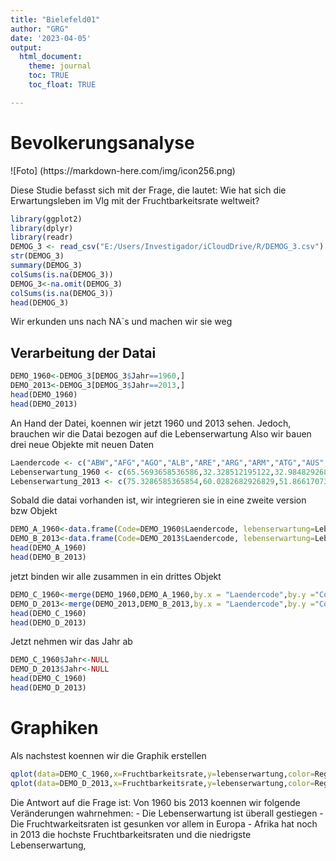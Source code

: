---
title: "Bielefeld01"
author: "GRG"
date: '2023-04-05'
output: 
  html_document:
    theme: journal
    toc: TRUE
    toc_float: TRUE

---

# Bevolkerungsanalyse


![Foto]
(https://markdown-here.com/img/icon256.png)


Diese Studie befasst sich mit der Frage, die lautet:
Wie hat sich die Erwartungsleben im Vlg mit der Fruchtbarkeitsrate weltweit?

```{r}
library(ggplot2)
library(dplyr)
library(readr)
DEMOG_3 <- read_csv("E:/Users/Investigador/iCloudDrive/R/DEMOG_3.csv")
str(DEMOG_3)
summary(DEMOG_3)
colSums(is.na(DEMOG_3))
DEMOG_3<-na.omit(DEMOG_3)
colSums(is.na(DEMOG_3))
head(DEMOG_3)
```

Wir erkunden uns nach NA´s und machen wir sie weg


## Verarbeitung der Datai

```{r}
DEMO_1960<-DEMOG_3[DEMOG_3$Jahr==1960,]
DEMO_2013<-DEMOG_3[DEMOG_3$Jahr==2013,]
head(DEMO_1960)
head(DEMO_2013)
```
An Hand der Datei, koennen wir jetzt 1960 und 2013 sehen. Jedoch, brauchen wir die Datai bezogen auf die Lebenserwartung
Also wir bauen drei neue Objekte mit neuen Daten
```{r}
Laendercode <- c("ABW","AFG","AGO","ALB","ARE","ARG","ARM","ATG","AUS","AUT","AZE","BDI","BEL","BEN","BFA","BGD","BGR","BHR","BHS","BIH","BLR","BLZ","BOL","BRA","BRB","BRN","BTN","BWA","CAF","CAN","CHE","CHL","CHN","CIV","CMR","COG","COL","COM","CPV","CRI","CUB","CYP","CZE","DEU","DJI","DNK","DOM","DZA","ECU","EGY","ERI","ESP","EST","ETH","FIN","FJI","FRA","FSM","GAB","GBR","GEO","GHA","GIN","GMB","GNB","GNQ","GRC","GRD","GTM","GUM","GUY","HKG","HND","HRV","HTI","HUN","IDN","IND","IRL","IRN","IRQ","ISL","ITA","JAM","JOR","JPN","KAZ","KEN","KGZ","KHM","KIR","KOR","KWT","LAO","LBN","LBR","LBY","LCA","LKA","LSO","LTU","LUX","LVA","MAC","MAR","MDA","MDG","MDV","MEX","MKD","MLI","MLT","MMR","MNE","MNG","MOZ","MRT","MUS","MWI","MYS","NAM","NCL","NER","NGA","NIC","NLD","NOR","NPL","NZL","OMN","PAK","PAN","PER","PHL","PNG","POL","PRI","PRT","PRY","PYF","QAT","ROU","RUS","RWA","SAU","SDN","SEN","SGP","SLB","SLE","SLV","SOM","SSD","STP","SUR","SVK","SVN","SWE","SWZ","SYR","TCD","TGO","THA","TJK","TKM","TLS","TON","TTO","TUN","TUR","TZA","UGA","UKR","URY","USA","UZB","VCT","VEN","VIR","VNM","VUT","WSM","YEM","ZAF","COD","ZMB","ZWE")
Lebenserwartung_1960 <- c(65.5693658536586,32.328512195122,32.9848292682927,62.2543658536585,52.2432195121951,65.2155365853659,65.8634634146342,61.7827317073171,70.8170731707317,68.5856097560976,60.836243902439,41.2360487804878,69.7019512195122,37.2782682926829,34.4779024390244,45.8293170731707,69.2475609756098,52.0893658536585,62.7290487804878,60.2762195121951,67.7080975609756,59.9613658536585,42.1183170731707,54.2054634146342,60.7380487804878,62.5003658536585,32.3593658536585,50.5477317073171,36.4826341463415,71.1331707317073,71.3134146341463,57.4582926829268,43.4658048780488,36.8724146341463,41.523756097561,48.5816341463415,56.716756097561,41.4424390243903,48.8564146341463,60.5761951219512,63.9046585365854,69.5939268292683,70.3487804878049,69.3129512195122,44.0212682926829,72.1765853658537,51.8452682926829,46.1351219512195,53.215,48.0137073170732,37.3629024390244,69.1092682926829,67.9059756097561,38.4057073170732,68.819756097561,55.9584878048781,69.8682926829268,57.5865853658537,39.5701219512195,71.1268292682927,63.4318536585366,45.8314634146342,34.8863902439024,32.0422195121951,37.8404390243902,36.7330487804878,68.1639024390244,59.8159268292683,45.5316341463415,61.2263414634146,60.2787317073171,66.9997073170732,46.2883170731707,64.6086585365854,42.1000975609756,68.0031707317073,48.6403170731707,41.1719512195122,69.691756097561,44.945512195122,48.0306829268293,73.4286585365854,69.1239024390244,64.1918292682927,52.6852682926829,67.6660975609756,58.3675853658537,46.3624146341463,56.1280731707317,41.2320243902439,49.2159756097561,53.0013170731707,60.3479512195122,43.2044634146342,63.2801219512195,34.7831707317073,42.6411951219512,57.303756097561,59.7471463414634,46.5107073170732,69.8473170731707,68.4463902439024,69.7868292682927,64.6609268292683,48.4466341463415,61.8127804878049,39.9746829268293,37.2686341463415,57.0656341463415,60.6228048780488,28.2116097560976,67.6017804878049,42.7363902439024,63.7056097560976,48.3688048780488,35.0037073170732,43.4830975609756,58.7452195121951,37.7736341463415,59.4753414634146,46.8803902439024,58.6390243902439,35.5150487804878,37.1829512195122,46.9988292682927,73.3926829268293,73.549756097561,35.1708292682927,71.2365853658537,42.6670731707317,45.2904634146342,60.8817073170732,47.6915853658537,57.8119268292683,38.462243902439,67.6804878048781,68.7196097560976,62.8089268292683,63.7937073170732,56.3570487804878,61.2060731707317,65.6424390243903,66.0552926829268,42.2492926829268,45.6662682926829,48.1876341463415,38.206,65.6598292682927,49.3817073170732,30.3315365853659,49.9479268292683,36.9658780487805,31.6767073170732,50.4513658536585,59.6801219512195,69.9759268292683,68.9780487804878,73.0056097560976,44.2337804878049,52.768243902439,38.0161219512195,40.2728292682927,54.6993170731707,56.1535365853659,54.4586829268293,33.7271219512195,61.3645365853659,62.6575853658537,42.009756097561,45.3844146341463,43.6538780487805,43.9835609756098,68.2995365853659,67.8963902439025,69.7707317073171,58.8855365853659,57.7238780487805,59.2851219512195,63.7302195121951,59.0670243902439,46.4874878048781,49.969512195122,34.3638048780488,49.0362926829268,41.0180487804878,45.1098048780488,51.5424634146342)
Lebenserwartung_2013 <- c(75.3286585365854,60.0282682926829,51.8661707317073,77.537243902439,77.1956341463415,75.9860975609756,74.5613658536585,75.7786585365854,82.1975609756098,80.890243902439,70.6931463414634,56.2516097560976,80.3853658536585,59.3120243902439,58.2406341463415,71.245243902439,74.4658536585366,76.5459512195122,75.0735365853659,76.2769268292683,72.4707317073171,69.9820487804878,67.9134390243903,74.1224390243903,75.3339512195122,78.5466585365854,69.1029268292683,64.3608048780488,49.8798780487805,81.4011219512195,82.7487804878049,81.1979268292683,75.3530243902439,51.2084634146342,55.0418048780488,61.6663902439024,73.8097317073171,62.9321707317073,72.9723658536585,79.2252195121951,79.2563902439025,79.9497804878049,78.2780487804878,81.0439024390244,61.6864634146342,80.3024390243903,73.3199024390244,74.5689512195122,75.648512195122,70.9257804878049,63.1778780487805,82.4268292682927,76.4243902439025,63.4421951219512,80.8317073170732,69.9179268292683,81.9682926829268,68.9733902439024,63.8435853658537,80.9560975609756,74.079512195122,61.1420731707317,58.216487804878,59.9992682926829,54.8384146341464,57.2908292682927,80.6341463414634,73.1935609756098,71.4863902439024,78.872512195122,66.3100243902439,83.8317073170732,72.9428536585366,77.1268292682927,62.4011463414634,75.2682926829268,68.7046097560976,67.6604146341463,81.0439024390244,75.1259756097561,69.4716829268293,83.1170731707317,82.290243902439,73.4689268292683,73.9014146341463,83.3319512195122,70.45,60.9537804878049,70.2024390243902,67.7720487804878,65.7665853658537,81.459756097561,74.462756097561,65.687243902439,80.1288780487805,60.5203902439024,71.6576829268293,74.9127073170732,74.2402926829268,49.3314634146342,74.1634146341464,81.7975609756098,73.9804878048781,80.3391463414634,73.7090487804878,68.811512195122,64.6739024390244,76.6026097560976,76.5326585365854,75.1870487804878,57.5351951219512,80.7463414634146,65.6540975609756,74.7583658536585,69.0618048780488,54.641512195122,62.8027073170732,74.46,61.466,74.567512195122,64.3438780487805,77.1219512195122,60.8281463414634,52.4421463414634,74.514756097561,81.1048780487805,81.4512195121951,69.222,81.4073170731707,76.8410487804878,65.9636829268293,77.4192195121951,74.2838536585366,68.1315609756097,62.4491707317073,76.8487804878049,78.7111951219512,80.3731707317073,72.7991707317073,76.3340731707317,78.4184878048781,74.4634146341463,71.0731707317073,63.3948292682927,74.1776341463415,63.1670487804878,65.878756097561,82.3463414634146,67.7189268292683,50.3631219512195,72.4981463414634,55.0230243902439,55.2209024390244,66.259512195122,70.99,76.2609756097561,80.2780487804878,81.7048780487805,48.9379268292683,74.7157804878049,51.1914878048781,59.1323658536585,74.2469268292683,69.4001707317073,65.4565609756098,67.5223658536585,72.6403414634147,70.3052926829268,73.6463414634147,75.1759512195122,64.2918292682927,57.7676829268293,71.159512195122,76.8361951219512,78.8414634146341,68.2275853658537,72.8108780487805,74.0744146341464,79.6243902439024,75.756487804878,71.669243902439,73.2503902439024,63.583512195122,56.7365853658537,58.2719268292683,59.2373658536585,55.633)

```
Sobald die datai vorhanden ist, wir integrieren sie in eine zweite version bzw Objekt

```{r}
DEMO_A_1960<-data.frame(Code=DEMO_1960$Laendercode, lebenserwartung=Lebenserwartung_1960)
DEMO_B_2013<-data.frame(Code=DEMO_2013$Laendercode, lebenserwartung=Lebenserwartung_2013)
head(DEMO_A_1960)
head(DEMO_B_2013)
```
jetzt binden wir alle zusammen in ein drittes Objekt

```{r}
DEMO_C_1960<-merge(DEMO_1960,DEMO_A_1960,by.x = "Laendercode",by.y ="Code")
DEMO_D_2013<-merge(DEMO_2013,DEMO_B_2013,by.x = "Laendercode",by.y ="Code")
head(DEMO_C_1960)
head(DEMO_D_2013)
```
Jetzt nehmen wir das Jahr ab
```{r}
DEMO_C_1960$Jahr<-NULL
DEMO_D_2013$Jahr<-NULL
head(DEMO_C_1960)
head(DEMO_D_2013)
```

# Graphiken

Als nachstest koennen wir die Graphik erstellen
```{r}
qplot(data=DEMO_C_1960,x=Fruchtbarkeitsrate,y=lebenserwartung,color=Region,size=I(5),alpha=I(0.5),main="Lebenserwartung vs Fruchtbarkeitsrate 1960")
qplot(data=DEMO_D_2013,x=Fruchtbarkeitsrate,y=lebenserwartung,color=Region,size=I(5),alpha=I(0.5),main="Lebenserwartung vs Fruchtbarkeitsrate 2013")

```
Die Antwort auf die Frage ist:
Von 1960 bis 2013 koennen wir folgende Veränderungen
wahrnehmen:
- Die Lebenserwartung ist überall gestiegen
- Die Fruchtwarkeitsraten ist gesunken vor allem in Europa
- Afrika hat noch in 2013 die hochste Fruchtbarkeitsraten und die niedrigste Lebenserwartung,
